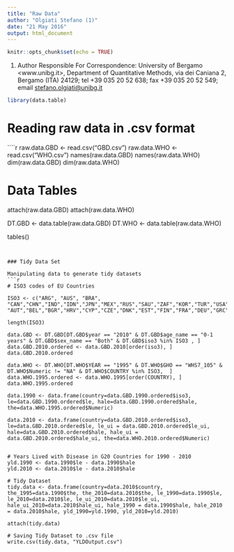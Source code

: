 ```yaml
---
title: "Raw Data"
author: "Olgiati Stefano (1)"
date: "21 May 2016"
output: html_document
---
```


```r
knitr::opts_chunk$set(echo = TRUE)
```

(1) Author Responsible For Correspondence: University of Bergamo <www.unibg.it>, Department of Quantitative Methods, via dei Caniana 2, Bergamo (ITA) 24129; tel  +39 035 20 52 638; fax +39 035 20 52 549; email <stefano.olgiati@unibg.it>

```r
library(data.table)
```

# Reading raw data in .csv format

````r
raw.data.GBD <- read.csv("GBD.csv")
raw.data.WHO <- read.csv("WHO.csv")
names(raw.data.GBD)
names(raw.data.WHO)
dim(raw.data.GBD)
dim(raw.data.WHO)

# Data Tables
attach(raw.data.GBD)
attach(raw.data.WHO)

DT.GBD <- data.table(raw.data.GBD)
DT.WHO <- data.table(raw.data.WHO)

tables()
```


### Tidy Data Set

Manipulating data to generate tidy datasets
```r
# ISO3 codes of EU Countries

ISO3 <- c("ARG", "AUS", "BRA", "CAN","CHN","IND","IDN","JPN","MEX","RUS","SAU","ZAF","KOR","TUR","USA", "AUT","BEL","BGR","HRV","CYP","CZE","DNK","EST","FIN","FRA","DEU","GRC","HUN","IRL","ITA","LVA","LTU","LUX","MLT","NLD","POL","PRT","ROU","SVK","SVN","ESP","SWE","GBR")

length(ISO3)

data.GBD <- DT.GBD[DT.GBD$year == "2010" & DT.GBD$age_name == "0-1 years" & DT.GBD$sex_name == "Both" & DT.GBD$iso3 %in% ISO3 , ]
data.GBD.2010.ordered <- data.GBD.2010[order(iso3), ]
data.GBD.2010.ordered

data.WHO <- DT.WHO[DT.WHO$YEAR == "1995" & DT.WHO$GHO == "WHS7_105" & DT.WHO$Numeric != "NA" & DT.WHO$COUNTRY %in% ISO3,  ]
data.WHO.1995.ordered <- data.WHO.1995[order(COUNTRY), ]
data.WHO.1995.ordered

data.1990 <- data.frame(country=data.GBD.1990.ordered$iso3, le=data.GBD.1990.ordered$le, hale=data.GBD.1990.ordered$hale, the=data.WHO.1995.ordered$Numeric)

data.2010 <- data.frame(country=data.GBD.2010.ordered$iso3, le=data.GBD.2010.ordered$le, le_ui = data.GBD.2010.ordered$le_ui, hale=data.GBD.2010.ordered$hale, hale_ui = data.GBD.2010.ordered$hale_ui, the=data.WHO.2010.ordered$Numeric)


# Years Lived with Disease in G20 Countries for 1990 - 2010
yld.1990 <- data.1990$le - data.1990$hale
yld.2010 <- data.2010$le - data.2010$hale

# Tidy Dataset
tidy.data <- data.frame(country=data.2010$country, the_1995=data.1990$the, the_2010=data.2010$the, le_1990=data.1990$le,  le_2010=data.2010$le, le_ui_2010=data.2010$le_ui, hale_ui_2010=data.2010$hale_ui, hale_1990 = data.1990$hale, hale_2010 = data.2010$hale, yld_1990=yld.1990, yld_2010=yld.2010)

attach(tidy.data)

# Saving Tidy Dataset to .csv file
write.csv(tidy.data, "YLDOutput.csv")
```
